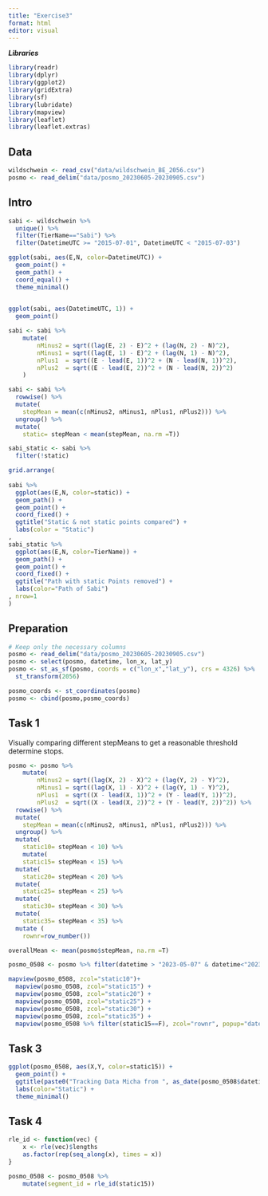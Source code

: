 ```yaml
---
title: "Exercise3"
format: html
editor: visual
---
```


***Libraries***

```r
library(readr)
library(dplyr)
library(ggplot2)
library(gridExtra)
library(sf)
library(lubridate)
library(mapview)
library(leaflet)
library(leaflet.extras)
```

## Data

```r
wildschwein <- read_csv("data/wildschwein_BE_2056.csv")
posmo <- read_delim("data/posmo_20230605-20230905.csv")

```

## Intro

```r
sabi <- wildschwein %>% 
  unique() %>%
  filter(TierName=="Sabi") %>%
  filter(DatetimeUTC >= "2015-07-01", DatetimeUTC < "2015-07-03") 
```

```r
ggplot(sabi, aes(E,N, color=DatetimeUTC)) +
  geom_point() +
  geom_path() +
  coord_equal() +
  theme_minimal()
  
```

```r
ggplot(sabi, aes(DatetimeUTC, 1)) +
  geom_point()
```

```r

sabi <- sabi %>%
    mutate(
        nMinus2 = sqrt((lag(E, 2) - E)^2 + (lag(N, 2) - N)^2), 
        nMinus1 = sqrt((lag(E, 1) - E)^2 + (lag(N, 1) - N)^2), 
        nPlus1  = sqrt((E - lead(E, 1))^2 + (N - lead(N, 1))^2), 
        nPlus2  = sqrt((E - lead(E, 2))^2 + (N - lead(N, 2))^2)
    )

sabi <- sabi %>%
  rowwise() %>%
  mutate(
    stepMean = mean(c(nMinus2, nMinus1, nPlus1, nPlus2))) %>%
  ungroup() %>%
  mutate(
    static= stepMean < mean(stepMean, na.rm =T))

sabi_static <- sabi %>%
  filter(!static)
```

```r
grid.arrange(
  
sabi %>%
  ggplot(aes(E,N, color=static)) +
  geom_path() +
  geom_point() +
  coord_fixed() +
  ggtitle("Static & not static points compared") +
  labs(color = "Static") 
,
sabi_static %>%
  ggplot(aes(E,N, color=TierName)) +
  geom_path() +
  geom_point() +
  coord_fixed() +
  ggtitle("Path with static Points removed") +
  labs(color="Path of Sabi")
, nrow=1
)

```

## Preparation

```r
# Keep only the necessary columns
posmo <- read_delim("data/posmo_20230605-20230905.csv")
posmo <- select(posmo, datetime, lon_x, lat_y)
posmo <- st_as_sf(posmo, coords = c("lon_x","lat_y"), crs = 4326) %>%
  st_transform(2056)

posmo_coords <- st_coordinates(posmo)
posmo <- cbind(posmo,posmo_coords)
```

## Task 1

Visually comparing different stepMeans to get a reasonable threshold determine stops.

```r
posmo <- posmo %>%
    mutate(
        nMinus2 = sqrt((lag(X, 2) - X)^2 + (lag(Y, 2) - Y)^2), 
        nMinus1 = sqrt((lag(X, 1) - X)^2 + (lag(Y, 1) - Y)^2), 
        nPlus1  = sqrt((X - lead(X, 1))^2 + (Y - lead(Y, 1))^2), 
        nPlus2  = sqrt((X - lead(X, 2))^2 + (Y - lead(Y, 2))^2)) %>%
  rowwise() %>%
  mutate(
    stepMean = mean(c(nMinus2, nMinus1, nPlus1, nPlus2))) %>%
  ungroup() %>%
  mutate(
    static10= stepMean < 10) %>%
    mutate(
    static15= stepMean < 15) %>%
  mutate(
    static20= stepMean < 20) %>%
  mutate(
    static25= stepMean < 25) %>%
  mutate(
    static30= stepMean < 30) %>%
  mutate(
    static35= stepMean < 35) %>%
  mutate (
    rownr=row_number())

overallMean <- mean(posmo$stepMean, na.rm =T)

posmo_0508 <- posmo %>% filter(datetime > "2023-05-07" & datetime<"2023-05-09")

mapview(posmo_0508, zcol="static10")+
  mapview(posmo_0508, zcol="static15") +
  mapview(posmo_0508, zcol="static20") +
  mapview(posmo_0508, zcol="static25") +
  mapview(posmo_0508, zcol="static30") +
  mapview(posmo_0508, zcol="static35") +
  mapview(posmo_0508 %>% filter(static15==F), zcol="rownr", popup="datetime")

```

## Task 3

```r
ggplot(posmo_0508, aes(X,Y, color=static15)) +
  geom_point() +
  ggtitle(paste0("Tracking Data Micha from ", as_date(posmo_0508$datetime[1]))) +
  labs(color="Static") +
  theme_minimal()
```

## Task 4

```r
rle_id <- function(vec) {
    x <- rle(vec)$lengths
    as.factor(rep(seq_along(x), times = x))
}

posmo_0508 <- posmo_0508 %>%
    mutate(segment_id = rle_id(static15))
```
